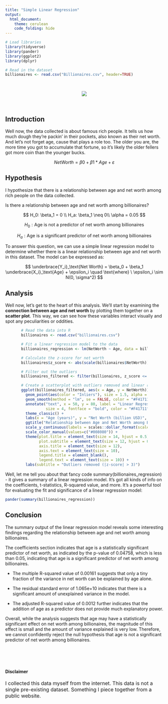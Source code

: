 ```yaml
---
title: "Simple Linear Regression"
output: 
  html_document:
    theme: cerulean
    code_folding: hide
---
```


```r
# Load libraries
library(tidyverse)
library(pander)
library(ggplot2)
library(dplyr)

# Read in the dataset
billionaires <- read.csv("Billionaires.csv", header=TRUE)
```

<!-- Directions

Come up with a simple linear regression of your own creation. 

* Write the Background and clearly state your question. Then collect data and perform the linear regression analysis in order to answer your question. Use the proper order of first, ask the question, then second, figure out the answer.

* You should collect both the quantitative response variable and the quantitative explanatory variable yourself. This can be data you collect from 
    - the internet (like weather data, Facebook data, or sports data) 
    - your own experiment 
    - your own observational study
* However,     
    - The data should not be a single pre-existing dataset. It must be something that you piece together yourself.

* You need at least $n=3$ $(X,Y)$ pairs to perform the regression. However, your regression will only be useful if you can get around $n=10$ or more observations.

-->

<br>

<center>

![](https://claytonpl.org/wp-content/uploads/2014/08/money-banner.jpg)

</center>

<br>

## Introduction

Well now, the data collected is about famous rich people. It tells us how much dough they're packin' in their pockets, also known as their net worth. And let's not forget age, cause that plays a role too. The older you are, the more time you got to accumulate that fortune, so it's likely the older fellers got more coin than the younger bucks.

$$
Net Worth = β0 + β1 * Age + ε
$$

## Hypothesis

I hypothesize that there is a relationship between age and net worth among rich people on the data collected.

Is there a relationship between age and net worth among billionaires?


$$
H_0: \beta_1 = 0 \\
H_a: \beta_1 \neq 0\\
\alpha = 0.05
$$

$$
  H_0: \text{Age is not a predictor of net worth among billionaires}
$$ 

$$
  H_a: \text{Age is a significant predictor of net worth among billionaires}
$$

To answer this question, we can use a simple linear regression model to determine whether there is a linear relationship between age and net worth in this dataset. The model can be expressed as:

$$
  \underbrace{Y_i}_\text{Net Worth} = \beta_0 + \beta_1 \underbrace{X_i}_\text{Age} + \epsilon_i \quad \text{where} \ \epsilon_i \sim N(0, \sigma^2) 
$$

## Analysis

Well now, let's get to the heart of this analysis. We'll start by examining the **connection between age and net worth** by plotting them together on a **scatter plot**. This way, we can see how these variables interact visually and spot any peculiarities or oddities.

<div style="display:block;margin-left:auto;margin-right:auto;width: 80%;">

```r

# Read the data into R
billionaires <- read.csv("billionaires.csv")

# Fit a linear regression model to the data
billionaires_regression <- lm(NetWorth ~ Age, data = billionaires)

# Calculate the z-score for net worth
billionaires$z_score <- abs(scale(billionaires$NetWorth))

# Filter out the outliers
billionaires_filtered <- filter(billionaires, z_score <= 3)

# Create a scatterplot with outliers removed and linear regression line
ggplot(billionaires_filtered, aes(x = Age, y = NetWorth)) +
  geom_point(aes(color = "Inliers"), size = 1.5, alpha = 0.7) +
  geom_smooth(method = "lm", se = FALSE, color = "#F41711", size = 1) +
  annotate("text", x = 50, y = 80, label = "Linear Regression Line",
           size = 4, fontface = "bold", color = "#F41711") +
  theme_classic() +
  labs(x = "Age (years)", y = "Net Worth (billion USD)", color = ' ') +
  ggtitle("Relationship between Age and Net Worth among Billionaires") +
  scale_y_continuous(labels = scales::dollar_format(scale = 1e-9, suffix = "B")) +
  scale_color_manual(values=c("#008080")) +
  theme(plot.title = element_text(size = 14, hjust = 0.5),
        plot.subtitle = element_text(size = 12, hjust = 0.5, color = "grey40"),
        axis.title = element_text(size = 12),
        axis.text = element_text(size = 10),
        legend.title = element_blank(),
        legend.text = element_text(size = 10)) +
  labs(subtitle = "Outliers removed (|z-score| > 3)")

```

</div>

Well, let me tell you about that fancy code summary(billionaires_regression) - it gives a summary of a linear regression model. It's got all kinds of info on the coefficients, t-statistics, R-squared value, and more. It's a powerful tool for evaluating the fit and significance of a linear regression model:

```r
pander(summary(billionaires_regression))
```

## Conclusion

The summary output of the linear regression model reveals some interesting findings regarding the relationship between age and net worth among billionaires. 

The coefficients section indicates that age is a statistically significant predictor of net worth, as indicated by the p-value of 0.04758, which is less than 0.05, indicating that age is a significant predictor of net worth among billionaires.

* The multiple R-squared value of 0.00161 suggests that only a tiny fraction of the variance in net worth can be explained by age alone. 

* The residual standard error of 1.065e+10 indicates that there is a significant amount of unexplained variance in the model. 

* The adjusted R-squared value of 0.0012 further indicates that the addition of age as a predictor does not provide much explanatory power.

Overall, while the analysis suggests that age may have a statistically significant effect on net worth among billionaires, the magnitude of this effect is small and the amount of variance explained is very low. Therefore, we cannot confidently reject the null hypothesis that age is not a significant predictor of net worth among billionaires.

<br><br><br>

#### Disclaimer

 <font size="3">
 I collected this data myself from the internet. This data is not a single pre-existing dataset. Something I piece together from a public website.
 </font> 

<br><br><br><br><br><br><br><br><br>